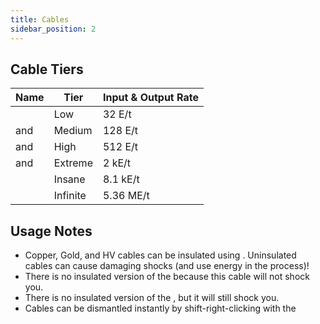 ```yaml
---
title: Cables
sidebar_position: 2
---
```


## Cable Tiers

| Name                                                                                                    | Tier     | Input & Output Rate |
| ------------------------------------------------------------------------------------------------------- | -------- | ------------------- |
| <McItem slug="techreborn:tin_cable"/>                                                               | Low      | 32 E/t              |
| <McItem slug="techreborn:copper_cable"/> and <McItem slug="techreborn:insulated_copper_cable"/> | Medium   | 128 E/t             |
| <McItem slug="techreborn:gold_cable"/> and <McItem slug="techreborn:insulated_gold_cable"/>   | High     | 512 E/t             |
| <McItem slug="techreborn:hv_cable"/> and <McItem slug="techreborn:insulated_hv_cable"/>         | Extreme  | 2 kE/t              |
| <McItem slug="techreborn:glassfiber_cable"/>                                                        | Insane   | 8.1 kE/t            |
| <McItem slug="techreborn:superconductor_cable"/>                                                    | Infinite | 5.36 ME/t           |

## Usage Notes

- Copper, Gold, and HV cables can be insulated using <McItem slug="techreborn:rubber"/>. Uninsulated cables can cause damaging shocks (and use energy in the process)!
- There is no insulated version of the <McItem slug="techreborn:GlassFiber_Cable"/> because this cable will not shock you.
- There is no insulated version of the <McItem slug="techreborn:tin_cable"/>, but it will still shock you.
- Cables can be dismantled instantly by shift-right-clicking with the <McItem slug="techreborn:wrench"/>
